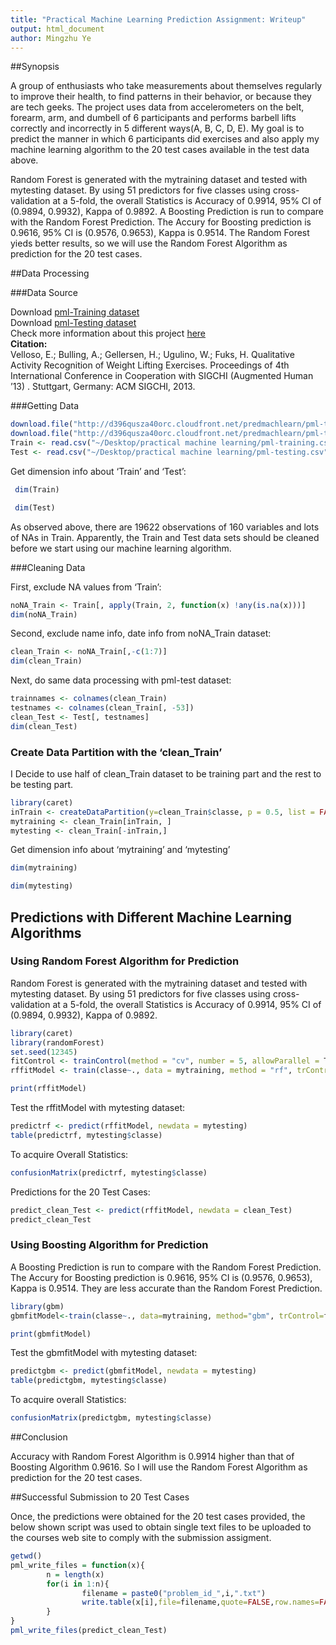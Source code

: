 ```yaml
---
title: "Practical Machine Learning Prediction Assignment: Writeup"
output: html_document
author: Mingzhu Ye
---
```

##Synopsis  

A group of enthusiasts who take measurements about themselves regularly to improve their health, to find patterns in their behavior, or because they are tech geeks. The project uses data from accelerometers on the belt, forearm, arm, and dumbell of 6 participants and performs barbell lifts correctly and incorrectly in 5 different ways(A, B, C, D, E). My goal is to predict the manner in which 6 participants did exercises and also apply my machine learning algorithm to the 20 test cases available in the test data above.   

Random Forest is generated with the mytraining dataset and tested with mytesting dataset. By using 51 predictors for five classes using cross-validation at a 5-fold, the overall Statistics is Accuracy of 0.9914, 95% CI of (0.9894, 0.9932), Kappa of 0.9892. A Boosting Prediction is run to compare with the Random Forest Prediction. The Accury for Boosting prediction is 0.9616, 95% CI is (0.9576, 0.9653),  Kappa is 0.9514. The Random Forest yieds better results, so we will use the Random Forest Algorithm as prediction for the 20 test cases.   

##Data Processing  

###Data Source  

Download [pml-Training dataset](https://d396qusza40orc.cloudfront.net/predmachlearn/pml-training.csv)   
Download [pml-Testing dataset](https://d396qusza40orc.cloudfront.net/predmachlearn/pml-testing.csv)    
Check more information about this project [here](http://groupware.les.inf.puc-rio.br/har)  
**Citation:**   
Velloso, E.; Bulling, A.; Gellersen, H.; Ugulino, W.; Fuks, H. Qualitative Activity Recognition of Weight Lifting Exercises. Proceedings of 4th International Conference in Cooperation with SIGCHI (Augmented Human '13) . Stuttgart, Germany: ACM SIGCHI, 2013.  

###Getting Data  

```r
download.file("http://d396qusza40orc.cloudfront.net/predmachlearn/pml-training.csv",destfile = "~/Desktop/practical machine learning/pml-training.csv")    
download.file("http://d396qusza40orc.cloudfront.net/predmachlearn/pml-testing.csv", destfile = "~/Desktop/practical machine learning/pml-testing.csv")  
Train <- read.csv("~/Desktop/practical machine learning/pml-training.csv", na.strings = c("NA","#DIV/0!",""))
Test <- read.csv("~/Desktop/practical machine learning/pml-testing.csv", na.strings = c("NA","#DIV/0!",""))
```

Get dimension info about 'Train' and 'Test':  

```r
 dim(Train)
```

```r
 dim(Test)
```

As observed above, there are 19622 observations of 160 variables and lots of NAs in Train. Apparently, the Train and Test data sets should be cleaned before we start using our machine learning algorithm.  

###Cleaning Data  

First, exclude NA values from 'Train':  

```r
noNA_Train <- Train[, apply(Train, 2, function(x) !any(is.na(x)))] 
dim(noNA_Train)
```

Second, exclude name info, date info from noNA_Train dataset:
```r
clean_Train <- noNA_Train[,-c(1:7)]
dim(clean_Train)
```

Next, do same data processing with pml-test dataset:
```r
trainnames <- colnames(clean_Train)
testnames <- colnames(clean_Train[, -53])
clean_Test <- Test[, testnames]
dim(clean_Test)
```

### Create Data Partition with the 'clean_Train'

I Decide to use half of clean_Train dataset to be training part and the rest to be testing part.

```r
library(caret)
inTrain <- createDataPartition(y=clean_Train$classe, p = 0.5, list = FALSE)
mytraining <- clean_Train[inTrain, ]
mytesting <- clean_Train[-inTrain,]
```

Get dimension info about 'mytraining' and 'mytesting'
```r
dim(mytraining)
```

```r
dim(mytesting)
```

## Predictions with Different Machine Learning Algorithms  

### Using Random Forest Algorithm for Prediction

Random Forest is generated with the mytraining dataset and tested with mytesting dataset. By using 51 predictors for five classes using cross-validation at a 5-fold, the overall Statistics is Accuracy of 0.9914, 95% CI of (0.9894, 0.9932), Kappa of 0.9892.  
```r
library(caret)
library(randomForest)
set.seed(12345)
fitControl <- trainControl(method = "cv", number = 5, allowParallel = T, verbose = T)
rffitModel <- train(classe~., data = mytraining, method = "rf", trControl = fitControl, verbose = F)
```

```r
print(rffitModel)
```

Test the rffitModel with mytesting dataset:
```r
predictrf <- predict(rffitModel, newdata = mytesting)
table(predictrf, mytesting$classe)
```

To acquire Overall Statistics:
```r
confusionMatrix(predictrf, mytesting$classe)
```

Predictions for the 20 Test Cases:
```r
predict_clean_Test <- predict(rffitModel, newdata = clean_Test) 
predict_clean_Test
```

### Using Boosting Algorithm for Prediction  

A Boosting Prediction is run to compare with the Random Forest Prediction. The Accury for Boosting prediction is 0.9616, 95% CI is (0.9576, 0.9653),  Kappa is 0.9514. They are less accurate than the Random Forest Prediction.   
```r
library(gbm)
gbmfitModel<-train(classe~., data=mytraining, method="gbm", trControl=fitControl, verbose=F)
```

```r
print(gbmfitModel)
```

Test the gbmfitModel with mytesting dataset:  
```r
predictgbm <- predict(gbmfitModel, newdata = mytesting)
table(predictgbm, mytesting$classe)
```

To acquire overall Statistics:
```r
confusionMatrix(predictgbm, mytesting$classe)
```

##Conclusion

Accuracy with Random Forest Algorithm is 0.9914 higher than that of Boosting Algorithm 0.9616. So I will use the Random Forest Algorithm as prediction for the 20 test cases.   

##Successful Submission to 20 Test Cases  

Once, the predictions were obtained for the 20 test cases provided, the below shown script was used to obtain single text files to be uploaded to the courses web site to comply with the submission assigment. 

```r
getwd()
pml_write_files = function(x){
        n = length(x)
        for(i in 1:n){
                filename = paste0("problem_id_",i,".txt")
                write.table(x[i],file=filename,quote=FALSE,row.names=FALSE,col.names=FALSE)
        }
}
pml_write_files(predict_clean_Test)
```

